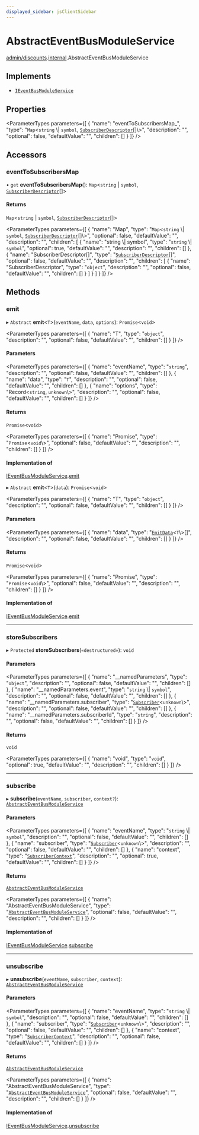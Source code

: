 ```yaml
---
displayed_sidebar: jsClientSidebar
---
```



# AbstractEventBusModuleService

[admin/discounts](../../modules/admin_discounts.mdx).[internal](../../admin_discounts/modules/admin_discounts.internal.mdx).AbstractEventBusModuleService

## Implements

- [`IEventBusModuleService`](../interfaces/admin_discounts.internal.IEventBusModuleService.mdx)

## Properties

<ParameterTypes parameters={[
  {
    "name": "eventToSubscribersMap_",
    "type": "`Map`<`string` \\| `symbol`, [`SubscriberDescriptor`](../../admin_discounts/modules/admin_discounts.internal.mdx#subscriberdescriptor)[]\\>",
    "description": "",
    "optional": false,
    "defaultValue": "",
    "children": []
  }
]} />

## Accessors

### eventToSubscribersMap

• `get` **eventToSubscribersMap**(): `Map`<`string` \| `symbol`, [`SubscriberDescriptor`](../../admin_discounts/modules/admin_discounts.internal.mdx#subscriberdescriptor)[]\>

#### Returns

`Map`<`string` \| `symbol`, [`SubscriberDescriptor`](../../admin_discounts/modules/admin_discounts.internal.mdx#subscriberdescriptor)[]\>

<ParameterTypes parameters={[
  {
    "name": "Map",
    "type": "`Map`<`string` \\| `symbol`, [`SubscriberDescriptor`](../../admin_discounts/modules/admin_discounts.internal.mdx#subscriberdescriptor)[]\\>",
    "optional": false,
    "defaultValue": "",
    "description": "",
    "children": [
      {
        "name": "string \\| symbol",
        "type": "`string` \\| `symbol`",
        "optional": true,
        "defaultValue": "",
        "description": "",
        "children": []
      },
      {
        "name": "SubscriberDescriptor[]",
        "type": "[`SubscriberDescriptor`](../../admin_discounts/modules/admin_discounts.internal.mdx#subscriberdescriptor)[]",
        "optional": false,
        "defaultValue": "",
        "description": "",
        "children": [
          {
            "name": "SubscriberDescriptor",
            "type": "`object`",
            "description": "",
            "optional": false,
            "defaultValue": "",
            "children": []
          }
        ]
      }
    ]
  }
]} />

## Methods

### emit

▸ `Abstract` **emit**<`T`\>(`eventName`, `data`, `options`): `Promise`<`void`\>

<ParameterTypes parameters={[
  {
    "name": "T",
    "type": "`object`",
    "description": "",
    "optional": false,
    "defaultValue": "",
    "children": []
  }
]} />

#### Parameters

<ParameterTypes parameters={[
  {
    "name": "eventName",
    "type": "`string`",
    "description": "",
    "optional": false,
    "defaultValue": "",
    "children": []
  },
  {
    "name": "data",
    "type": "`T`",
    "description": "",
    "optional": false,
    "defaultValue": "",
    "children": []
  },
  {
    "name": "options",
    "type": "Record<`string`, `unknown`\\>",
    "description": "",
    "optional": false,
    "defaultValue": "",
    "children": []
  }
]} />

#### Returns

`Promise`<`void`\>

<ParameterTypes parameters={[
  {
    "name": "Promise",
    "type": "`Promise`<`void`\\>",
    "optional": false,
    "defaultValue": "",
    "description": "",
    "children": []
  }
]} />

#### Implementation of

[IEventBusModuleService](../interfaces/admin_discounts.internal.IEventBusModuleService.mdx).[emit](../interfaces/admin_discounts.internal.IEventBusModuleService.mdx#emit)

▸ `Abstract` **emit**<`T`\>(`data`): `Promise`<`void`\>

<ParameterTypes parameters={[
  {
    "name": "T",
    "type": "`object`",
    "description": "",
    "optional": false,
    "defaultValue": "",
    "children": []
  }
]} />

#### Parameters

<ParameterTypes parameters={[
  {
    "name": "data",
    "type": "[`EmitData`](../../admin_discounts/modules/admin_discounts.internal.mdx#emitdata)<`T`\\>[]",
    "description": "",
    "optional": false,
    "defaultValue": "",
    "children": []
  }
]} />

#### Returns

`Promise`<`void`\>

<ParameterTypes parameters={[
  {
    "name": "Promise",
    "type": "`Promise`<`void`\\>",
    "optional": false,
    "defaultValue": "",
    "description": "",
    "children": []
  }
]} />

#### Implementation of

[IEventBusModuleService](../interfaces/admin_discounts.internal.IEventBusModuleService.mdx).[emit](../interfaces/admin_discounts.internal.IEventBusModuleService.mdx#emit)

___

### storeSubscribers

▸ `Protected` **storeSubscribers**(`«destructured»`): `void`

#### Parameters

<ParameterTypes parameters={[
  {
    "name": "__namedParameters",
    "type": "`object`",
    "description": "",
    "optional": false,
    "defaultValue": "",
    "children": []
  },
  {
    "name": "__namedParameters.event",
    "type": "`string` \\| `symbol`",
    "description": "",
    "optional": false,
    "defaultValue": "",
    "children": []
  },
  {
    "name": "__namedParameters.subscriber",
    "type": "[`Subscriber`](../../admin_discounts/modules/admin_discounts.internal.mdx#subscriber)<`unknown`\\>",
    "description": "",
    "optional": false,
    "defaultValue": "",
    "children": []
  },
  {
    "name": "__namedParameters.subscriberId",
    "type": "`string`",
    "description": "",
    "optional": false,
    "defaultValue": "",
    "children": []
  }
]} />

#### Returns

`void`

<ParameterTypes parameters={[
  {
    "name": "void",
    "type": "`void`",
    "optional": true,
    "defaultValue": "",
    "description": "",
    "children": []
  }
]} />

___

### subscribe

▸ **subscribe**(`eventName`, `subscriber`, `context?`): [`AbstractEventBusModuleService`](admin_discounts.internal.AbstractEventBusModuleService.mdx)

#### Parameters

<ParameterTypes parameters={[
  {
    "name": "eventName",
    "type": "`string` \\| `symbol`",
    "description": "",
    "optional": false,
    "defaultValue": "",
    "children": []
  },
  {
    "name": "subscriber",
    "type": "[`Subscriber`](../../admin_discounts/modules/admin_discounts.internal.mdx#subscriber)<`unknown`\\>",
    "description": "",
    "optional": false,
    "defaultValue": "",
    "children": []
  },
  {
    "name": "context",
    "type": "[`SubscriberContext`](../../admin_discounts/modules/admin_discounts.internal.mdx#subscribercontext)",
    "description": "",
    "optional": true,
    "defaultValue": "",
    "children": []
  }
]} />

#### Returns

[`AbstractEventBusModuleService`](admin_discounts.internal.AbstractEventBusModuleService.mdx)

<ParameterTypes parameters={[
  {
    "name": "AbstractEventBusModuleService",
    "type": "[`AbstractEventBusModuleService`](admin_discounts.internal.AbstractEventBusModuleService.mdx)",
    "optional": false,
    "defaultValue": "",
    "description": "",
    "children": []
  }
]} />

#### Implementation of

[IEventBusModuleService](../interfaces/admin_discounts.internal.IEventBusModuleService.mdx).[subscribe](../interfaces/admin_discounts.internal.IEventBusModuleService.mdx#subscribe)

___

### unsubscribe

▸ **unsubscribe**(`eventName`, `subscriber`, `context`): [`AbstractEventBusModuleService`](admin_discounts.internal.AbstractEventBusModuleService.mdx)

#### Parameters

<ParameterTypes parameters={[
  {
    "name": "eventName",
    "type": "`string` \\| `symbol`",
    "description": "",
    "optional": false,
    "defaultValue": "",
    "children": []
  },
  {
    "name": "subscriber",
    "type": "[`Subscriber`](../../admin_discounts/modules/admin_discounts.internal.mdx#subscriber)<`unknown`\\>",
    "description": "",
    "optional": false,
    "defaultValue": "",
    "children": []
  },
  {
    "name": "context",
    "type": "[`SubscriberContext`](../../admin_discounts/modules/admin_discounts.internal.mdx#subscribercontext)",
    "description": "",
    "optional": false,
    "defaultValue": "",
    "children": []
  }
]} />

#### Returns

[`AbstractEventBusModuleService`](admin_discounts.internal.AbstractEventBusModuleService.mdx)

<ParameterTypes parameters={[
  {
    "name": "AbstractEventBusModuleService",
    "type": "[`AbstractEventBusModuleService`](admin_discounts.internal.AbstractEventBusModuleService.mdx)",
    "optional": false,
    "defaultValue": "",
    "description": "",
    "children": []
  }
]} />

#### Implementation of

[IEventBusModuleService](../interfaces/admin_discounts.internal.IEventBusModuleService.mdx).[unsubscribe](../interfaces/admin_discounts.internal.IEventBusModuleService.mdx#unsubscribe)
